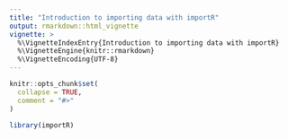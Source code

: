```yaml
---
title: "Introduction to importing data with importR"
output: rmarkdown::html_vignette
vignette: >
  %\VignetteIndexEntry{Introduction to importing data with importR}
  %\VignetteEngine{knitr::rmarkdown}
  %\VignetteEncoding{UTF-8}
---
```


```r
knitr::opts_chunk$set(
  collapse = TRUE,
  comment = "#>"
)
```

```r
library(importR)
```
